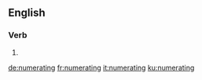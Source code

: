 ==English==

===Verb===
{{head|en|present participle}}

# {{present participle of|numerate|lang=en}}

[[de:numerating]]
[[fr:numerating]]
[[it:numerating]]
[[ku:numerating]]